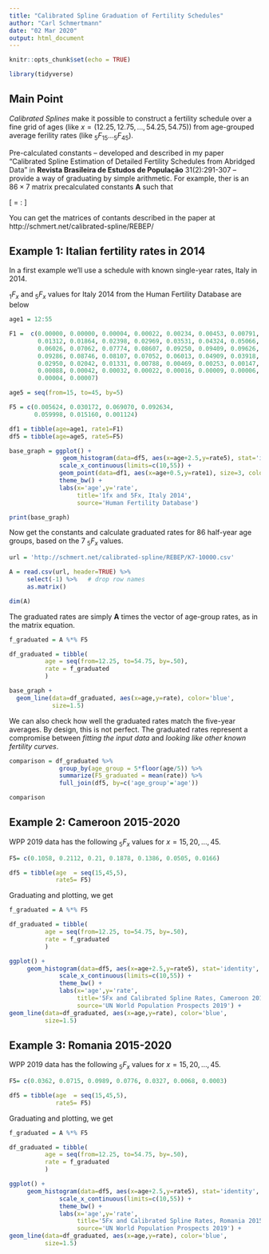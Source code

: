 ```yaml
---
title: "Calibrated Spline Graduation of Fertility Schedules"
author: "Carl Schmertmann"
date: "02 Mar 2020"
output: html_document
---
```


```r
knitr::opts_chunk$set(echo = TRUE)

library(tidyverse)

```

## Main Point

*Calibrated Splines* make it possible to construct a fertility schedule over a fine grid of ages (like $x=(12.25, 12.75, \ldots,54.25, 54.75 )$) from age-grouped average ferility rates (like $_{5}F_{15}\ldots_{5}F_{45}$).

Pre-calculated constants -- developed and described in my paper "Calibrated Spline Estimation of Detailed Fertility Schedules from Abridged Data" in 
**Revista Brasileira de Estudos de População** 31(2):291-307 -- provide a way of graduating by simple arithmetic. For example, ther is an $86 \times 7$ matrix precalculated constants $\mathbf{A}$ such that

\[
\left[ \begin{array}{c}
f_{12.25} \\
f_{12.75} \\
\vdots \\
f_{54.75} \\
\end{array}
\right]
=
\mathbf{A}
\:
\left[ \begin{array}{c}
_{5}F_{15} \\
_{5}F_{20}\\
\vdots \\
_{5}F_{45} \\
\end{array}
\right]
\]

You can get the matrices of contants described in the paper at http://schmert.net/calibrated-spline/REBEP/

## Example 1: Italian fertility rates in 2014

In a first example we'll use a schedule with known single-year rates, Italy in 2014. 

$_{1}F_x$ and $_{5}F_x$ values for Italy 2014 from the Human Fertility Database are below

```r

age1 = 12:55

F1 =  c(0.00000, 0.00000, 0.00004, 0.00022, 0.00234, 0.00453, 0.00791,
        0.01312, 0.01864, 0.02398, 0.02969, 0.03531, 0.04324, 0.05066,
        0.06026, 0.07062, 0.07774, 0.08607, 0.09250, 0.09409, 0.09626,
        0.09286, 0.08746, 0.08107, 0.07052, 0.06013, 0.04909, 0.03918,
        0.02950, 0.02042, 0.01331, 0.00788, 0.00469, 0.00253, 0.00147,
        0.00088, 0.00042, 0.00032, 0.00022, 0.00016, 0.00009, 0.00006,
        0.00004, 0.00007)

age5 = seq(from=15, to=45, by=5)

F5 = c(0.005624, 0.030172, 0.069070, 0.092634,
       0.059998, 0.015160, 0.001124)

df1 = tibble(age=age1, rate1=F1)
df5 = tibble(age=age5, rate5=F5)

base_graph = ggplot() +
               geom_histogram(data=df5, aes(x=age+2.5,y=rate5), stat='identity', fill='firebrick', alpha=.70) +
              scale_x_continuous(limits=c(10,55)) +
              geom_point(data=df1, aes(x=age+0.5,y=rate1), size=3, color='navy') +
              theme_bw() +
              labs(x='age',y='rate',
                   title='1fx and 5Fx, Italy 2014',
                   source='Human Fertility Database')

print(base_graph)
```

Now get the constants and calculate graduated rates for 86 half-year age groups, based on the 7 $_{5}F_x$ values.

```r

url = 'http://schmert.net/calibrated-spline/REBEP/K7-10000.csv'

A = read.csv(url, header=TRUE) %>%
     select(-1) %>%   # drop row names
     as.matrix()

dim(A)

```

The graduated rates are simply $\mathbf{A}$ times the vector of age-group rates, as in the matrix equation.

```r
f_graduated = A %*% F5

df_graduated = tibble(
          age = seq(from=12.25, to=54.75, by=.50),
          rate = f_graduated
          )

base_graph +
  geom_line(data=df_graduated, aes(x=age,y=rate), color='blue',
            size=1.5)

```

We can also check how well the graduated rates match the five-year averages. By design, this is not perfect. The graduated rates represent a compromise between *fitting the input data* and *looking like other known fertility curves*.

```r
comparison = df_graduated %>%
              group_by(age_group = 5*floor(age/5)) %>%
              summarize(F5_graduated = mean(rate)) %>%
              full_join(df5, by=c('age_group'='age'))

comparison
```

## Example 2: Cameroon 2015-2020

WPP 2019 data has the following $_{5}F_x$ values for $x=15,20,\ldots,45$. 

```r

F5= c(0.1058, 0.2112, 0.21, 0.1878, 0.1386, 0.0505, 0.0166)

df5 = tibble(age  = seq(15,45,5),
             rate5= F5)
```

Graduating and plotting, we get

```r

f_graduated = A %*% F5

df_graduated = tibble(
          age = seq(from=12.25, to=54.75, by=.50),
          rate = f_graduated
          )

ggplot() +
     geom_histogram(data=df5, aes(x=age+2.5,y=rate5), stat='identity', fill='steelblue', alpha=.70) +
              scale_x_continuous(limits=c(10,55)) +
              theme_bw() +
              labs(x='age',y='rate',
                   title='5Fx and Calibrated Spline Rates, Cameroon 2015-2020',
                   source='UN World Population Prospects 2019') +
geom_line(data=df_graduated, aes(x=age,y=rate), color='blue',
          size=1.5)


```

## Example 3: Romania 2015-2020

WPP 2019 data has the following $_{5}F_x$ values for $x=15,20,\ldots,45$. 

```r

F5= c(0.0362, 0.0715, 0.0989, 0.0776, 0.0327, 0.0068, 0.0003)

df5 = tibble(age  = seq(15,45,5),
             rate5= F5)
```

Graduating and plotting, we get

```r

f_graduated = A %*% F5

df_graduated = tibble(
          age = seq(from=12.25, to=54.75, by=.50),
          rate = f_graduated
          )

ggplot() +
     geom_histogram(data=df5, aes(x=age+2.5,y=rate5), stat='identity', fill='orangered', alpha=.70) +
              scale_x_continuous(limits=c(10,55)) +
              theme_bw() +
              labs(x='age',y='rate',
                   title='5Fx and Calibrated Spline Rates, Romania 2015-2020',
                   source='UN World Population Prospects 2019') +
geom_line(data=df_graduated, aes(x=age,y=rate), color='blue',
          size=1.5)


```

